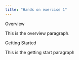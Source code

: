 ```yaml
---
title: "Hands on exercise 1"
---
```


Overview

This is the overview paragraph.

Getting Started

This is the getting start paragraph
